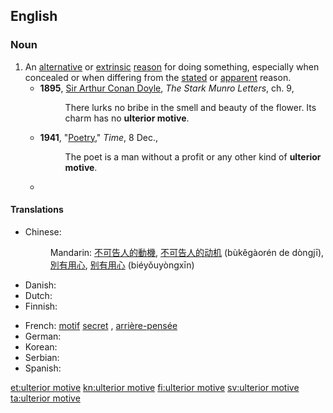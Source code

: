 ==English==

===Noun===
{{en-noun|sg=[[ulterior]] [[Motive]]}}

# An [[alternative]] or [[extrinsic]] [[reason]] for doing something, especially when concealed or when differing from the [[stated]] or [[apparent]] reason.
#* '''1895''', [[w:Arthur_Conan_Doyle|Sir Arthur Conan Doyle]], ''The Stark Munro Letters'', ch. 9,
#*: There lurks no bribe in the smell and beauty of the flower. Its charm has no '''ulterior motive'''.
#* '''1941''', "[http://www.time.com/time/magazine/article/0,9171,849702,00.html Poetry]," ''Time'', 8 Dec.,
#*: The poet is a man without a profit or any other kind of '''ulterior motive'''.
#* {{quote-book
|year=2006
|author=Philip Sington
|title=Zoia's Gold
|url=http://books.google.ca/books?id=CtaFbUVPFikC&dq=Zoia%27s+Gold
|isbn=0743291107
|page=197
|publisher=Scribner
|passage=I have an '''ulterior motive''', of course. I want a progress report on the catalog. You've been so mysterious about the whole thing, people are starting to talk.}}

====Translations====
{{trans-top|alternative or hidden reason}}
* Chinese:
*: Mandarin: [[不可告人]][[的]][[動機]], [[不可告人]][[的]][[动机]] (bùkěgàorén de dòngjī), {{qualifier|to have an ulterior motive}} [[別有用心]], [[别有用心]] (biéyǒuyòngxīn)
* Danish: {{t|da|bagtanke|c}}
* Dutch: {{t|nl|verborgen beweegredenen}}
* Finnish: {{t+|fi|taka-ajatus}}
{{trans-mid}}
* French: [[motif]] [[secret]] {{m}}, [[arrière-pensée]] {{f}}
* German: {{t|de|Hintergedanke|m}}
* Korean: {{t|ko|배후목적|tr=Bae-hoo-mok-jeok|sc=Kore}}
* Serbian: {{t|sr|скривени мотив|m|tr=skriveni motiv|sc=Cyrl}}
* Spanish: {{t-|es|segunda intención|f}}
{{trans-bottom}}

[[et:ulterior motive]]
[[kn:ulterior motive]]
[[fi:ulterior motive]]
[[sv:ulterior motive]]
[[ta:ulterior motive]]